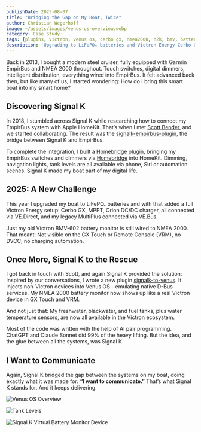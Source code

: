 ```yaml
---
publishDate: 2025-08-07
title: "Bridging the Gap on My Boat, Twice"
author: Christian Wegerhoff
image: ~/assets/images/venus-os-overview.webp
category: Case Study
tags: [plugins, victron, venus os, cerbo gx, nmea2000, n2k, bmv, battery, levels, sensors, homekit, homebridge]
description: 'Upgrading to LiFePO₄ batteries and Victron Energy Cerbo GX, Signal K once again bridged the gap between isolated systems on my boat. With a new plugin injecting NMEA 2000 data into Venus OS, everything from battery monitor to tank levels is now visible in GX Touch and VRM.'
---
```


Back in 2013, I bought a modern steel cruiser, fully equipped with Garmin EmpirBus and NMEA 2000 throughout. Touch switches, digital dimmers, intelligent distribution, everything wired into EmpirBus. It felt advanced back then, but like many of us, I started wondering: How do I bring this smart boat into my smart home?

## Discovering Signal K

In 2018, I stumbled across Signal K while researching how to connect my EmpirBus system with Apple HomeKit. That’s when I met [Scott Bender](https://github.com/sbender9), and we started collaborating. The result was the [signalk-empirbus-plugin](https://www.npmjs.com/package/signalk-empirbus-plugin), the bridge between Signal K and EmpirBus.

To complete the integration, I built a [Homebridge plugin](https://www.npmjs.com/package/homebridge-signalk), bringing my EmpirBus switches and dimmers via [Homebridge](https://homebridge.io) into HomeKit. Dimming, navigation lights, tank levels are all available via phone, Siri or automation scenes. Signal K made my boat part of my digital life.

## 2025: A New Challenge

This year I upgraded my boat to LiFePO₄ batteries and with that added a full Victron Energy setup: Cerbo GX, MPPT, Orion DC/DC charger, all connected via VE.Direct, and my legacy MultiPlus connected via VE.Bus.

Just my old Victron BMV-602 battery monitor is still wired to NMEA 2000. That meant: Not visible on the GX Touch or Remote Console (VRM), no DVCC, no charging automation.

## Once More, Signal K to the Rescue

I got back in touch with Scott, and again Signal K provided the solution: Inspired by our conversations, I wrote a new plugin [signalk-to-venus](https://www.npmjs.com/package/signalk-to-venus). It injects non-Victron devices into Venus OS—emulating native D-Bus services. My NMEA 2000 battery monitor now shows up like a real Victron device in GX Touch and VRM.

And not just that: My freshwater, blackwater, and fuel tanks, plus water temperature sensors, are now all available in the Victron ecosystem.

Most of the code was written with the help of AI pair programming. ChatGPT and Claude Sonnet did 99% of the heavy lifting. But the idea, and the glue between all the systems, was Signal K.

## I Want to Communicate

Again, Signal K bridged the gap between the systems on my boat, doing exactly what it was made for: **“I want to communicate.”** That’s what Signal K stands for. And it keeps delivering.

![Venus OS Overview](/images/posts/signal-k-bridging-the-gap-on-my-boat-twice/venus-os-overview.webp)

![Tank Levels](/images/posts/signal-k-bridging-the-gap-on-my-boat-twice/venus-os-levels.webp)

![Signal K Virtual Battery Monitor Device](/images/posts/signal-k-bridging-the-gap-on-my-boat-twice/signalk-virtual-battery-monitor.webp)
